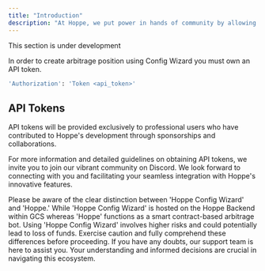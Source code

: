 ```yaml
---
title: "Introduction"
description: "At Hoppe, we put power in hands of community by allowing proffessional traders to use thier own arbitrage strategy with our API based Configuration Wizard to farm bigger profits. We are currently working with on this manually configurable version of Hoppe and will be made available soon."
---
```

<Note>This section is under development</Note>

In order to create arbitrage position using Config Wizard you must own an API token.

```bash
'Authorization': 'Token <api_token>'
```

## API Tokens

API tokens will be provided exclusively to professional users who have contributed to Hoppe's development through sponsorships and collaborations.

For more information and detailed guidelines on obtaining API tokens, we invite you to join our vibrant community on Discord. We look forward to connecting with you and facilitating your seamless integration with Hoppe's innovative features.

<Warning>
  Please be aware of the clear distinction between 'Hoppe Config Wizard' and 'Hoppe.' While 'Hoppe Config Wizard' is hosted on the Hoppe Backend within GCS whereas 'Hoppe' functions as a smart contract-based arbitrage bot. Using 'Hoppe Config Wizard' involves higher risks and could potentially lead to loss of funds. Exercise caution and fully comprehend these differences before proceeding. If you have any doubts, our support team is here to assist you. Your understanding and informed decisions are crucial in navigating this ecosystem.
</Warning>